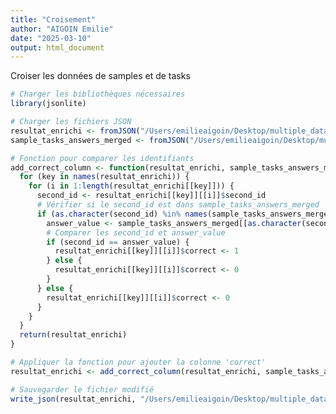 ```yaml
---
title: "Croisement"
author: "AIGOIN Emilie"
date: "2025-03-10"
output: html_document
---
```


Croiser les données de samples et de tasks

```r

# Charger les bibliothèques nécessaires
library(jsonlite)

# Charger les fichiers JSON
resultat_enrichi <- fromJSON("/Users/emilieaigoin/Desktop/multiple_data/resultat_enrichi.json")
sample_tasks_answers_merged <- fromJSON("/Users/emilieaigoin/Desktop/multiple_data/sample_tasks_answers_merged.json")

# Fonction pour comparer les identifiants
add_correct_column <- function(resultat_enrichi, sample_tasks_answers_merged) {
  for (key in names(resultat_enrichi)) {
    for (i in 1:length(resultat_enrichi[[key]])) {
      second_id <- resultat_enrichi[[key]][[i]]$second_id
      # Vérifier si le second_id est dans sample_tasks_answers_merged
      if (as.character(second_id) %in% names(sample_tasks_answers_merged)) {
        answer_value <- sample_tasks_answers_merged[[as.character(second_id)]]$answer_value
        # Comparer les second_id et answer_value
        if (second_id == answer_value) {
          resultat_enrichi[[key]][[i]]$correct <- 1
        } else {
          resultat_enrichi[[key]][[i]]$correct <- 0
        }
      } else {
        resultat_enrichi[[key]][[i]]$correct <- 0
      }
    }
  }
  return(resultat_enrichi)
}

# Appliquer la fonction pour ajouter la colonne 'correct'
resultat_enrichi <- add_correct_column(resultat_enrichi, sample_tasks_answers_merged)

# Sauvegarder le fichier modifié
write_json(resultat_enrichi, "/Users/emilieaigoin/Desktop/multiple_data/resultat_enrichi_with_correct.json", pretty = TRUE)


```

